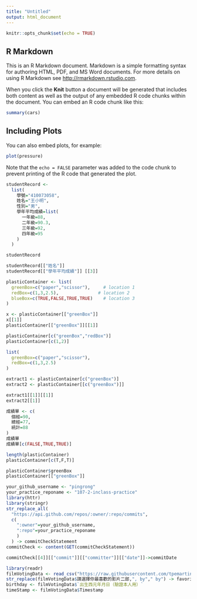 ```yaml
---
title: "Untitled"
output: html_document
---
```


```r
knitr::opts_chunk$set(echo = TRUE)
```

## R Markdown

This is an R Markdown document. Markdown is a simple formatting syntax for authoring HTML, PDF, and MS Word documents. For more details on using R Markdown see <http://rmarkdown.rstudio.com>.

When you click the **Knit** button a document will be generated that includes both content as well as the output of any embedded R code chunks within the document. You can embed an R code chunk like this:

```r
summary(cars)
```

## Including Plots

You can also embed plots, for example:

```r
plot(pressure)
```

Note that the `echo = FALSE` parameter was added to the code chunk to prevent printing of the R code that generated the plot.


```r
studentRecord <-
  list(
    學號="410073058",
    姓名="王小明",
    性別="男",
    學年平均成績=list(
      一年級=88,
      二年級=90.3,
      三年級=92,
      四年級=95
    )
  )

studentRecord
```

```r
studentRecord[["姓名"]] 
studentRecord[["學年平均成績"]] [[3]]
```



```r
plasticContainer <- list(
  greenBox=c("paper","scissor"),     # location 1
  redBox=c(1,3,2.5),               # location 2
  blueBox=c(TRUE,FALSE,TRUE,TRUE)    # location 3
)
```



```r
x <- plasticContainer[["greenBox"]] 
x[[1]]
plasticContainer[["greenBox"]][[1]]
```

```r
plasticContainer[c("greenBox","redBox")] 
plasticContainer[c(1,2)]
```



```r
list(
  greenBox=c("paper","scissor"),
  redBox=c(1,3,2.5)
)
```


```r
extract1 <- plasticContainer[c("greenBox")]
extract2 <- plasticContainer[[c("greenBox")]]
```

```r
extract1[[1]][[1]]
extract2[[1]]
```

```r
成績單 <- c(
  個經=90,
  總經=77,
  統計=88
)
成績單
成績單[c(FALSE,TRUE,TRUE)]
```

```r
length(plasticContainer)
plasticContainer[c(T,F,T)]
```

```r
plasticContainer$greenBox
plasticContainer[["greenBox"]]
```


```r
your_github_username <- "pingrong"
your_practice_reponame <- "107-2-inclass-practice"
library(httr)
library(stringr)
str_replace_all(
  "https://api.github.com/repos/:owner/:repo/commits",
  c(
    ":owner"=your_github_username,
    ":repo"=your_practice_reponame
    )
  ) -> commitCheckStatement
commitCheck <- content(GET(commitCheckStatement))
```

```r
commitCheck[[4]][["commit"]][["committer"]][["date"]]->commitDate
```

```r
library(readr)
filmVotingData <- read_csv("https://raw.githubusercontent.com/tpemartin/github-data/master/podcastcompetition3.csv")
str_replace(filmVotingData$請選擇你最喜歡的影片二部,", by"," by") -> favoriteTwo
birthday <- filmVotingData$`出生西元年月日（驗證本人用）`
timeStamp <- filmVotingData$Timestamp
```

```r

```













